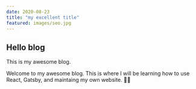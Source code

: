 ```yaml
---
date: 2020-08-23
title: "my excellent title"
featured: images/seo.jpg
---
```


<section className="postStyles">

# Hello blog

This is my awesome blog.

Welcome to my awesome blog. This is where I will be learning how to use React, Gatsby, and maintaing my own website. 🏴‍☠️

</section>


